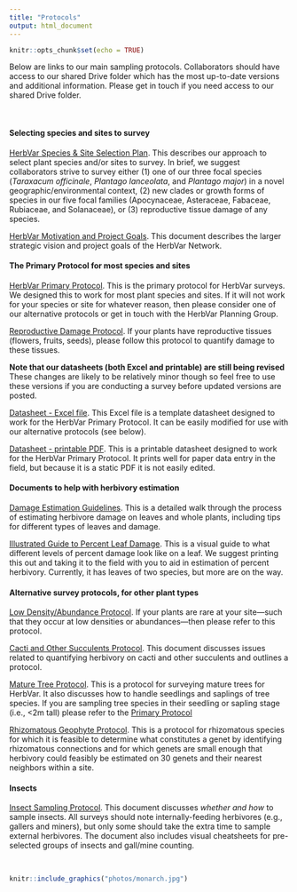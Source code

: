 ```yaml
---
title: "Protocols"
output: html_document
---
```


```r
knitr::opts_chunk$set(echo = TRUE)
```


Below are links to our main sampling protocols. Collaborators should have access to our shared Drive folder which has the most up-to-date versions and additional information. Please get in touch if you need access to our shared Drive folder.  

<br>

#### Selecting species and sites to survey
[HerbVar Species & Site Selection Plan](https://docs.google.com/document/d/1-p8oQkrgqM_E3uzMf2Ihqs_c5PE54PVVhHHjRru8_qA/edit?usp=sharing). This describes our approach to select plant species and/or sites to survey. In brief, we suggest collaborators strive to survey either (1) one of our three focal species (_Taraxacum officinale_, _Plantago lanceolata_, and _Plantago major_) in a novel geographic/environmental context, (2) new clades or growth forms of species in our five focal families (Apocynaceae, Asteraceae, Fabaceae, Rubiaceae, and Solanaceae), or (3) reproductive tissue damage of any species.

[HerbVar Motivation and Project Goals](https://docs.google.com/document/d/1Vj00Sks7XG4s0ar3HzcJBPoOkFfl3HR0/edit?usp=sharing&ouid=107899855781798259282&rtpof=true&sd=true). This document describes the larger strategic vision and project goals of the HerbVar Network.

#### The Primary Protocol for most species and sites
[HerbVar Primary Protocol](https://docs.google.com/document/d/1XKK78S-2hX9kVZq6OwF7-UBfnAV4UCrR/edit?usp=sharing&ouid=116537863331430920281&rtpof=true&sd=true). This is the primary protocol for HerbVar surveys. We designed this to work for most plant species and sites. If it will not work for your species or site for whatever reason, then please consider one of our alternative protocols or get in touch with the HerbVar Planning Group.  

[Reproductive Damage Protocol](https://docs.google.com/document/d/1Rz6wPDXpfEnv1M16gJ1a2D3DHeImqlv-/edit?usp=sharing&ouid=107899855781798259282&rtpof=true&sd=true). If your plants have reproductive tissues (flowers, fruits, seeds), please follow this protocol to quantify damage to these tissues.  

**Note that our datasheets (both Excel and printable) are still being revised** These changes are likely to be relatively minor though so feel free to use these versions if you are conducting a survey before updated versions are posted.

[Datasheet - Excel file](protocols/Datasheet template for HerbVar.xlsx). This Excel file is a template datasheet designed to work for the HerbVar Primary Protocol. It can be easily modified for use with our alternative protocols (see below).  

[Datasheet - printable PDF](protocols/HerbVar_datasheet_printable.pdf). This is a printable datasheet designed to work for the HerbVar Primary Protocol. It prints well for paper data entry in the field, but because it is a static PDF it is not easily edited.  

#### Documents to help with herbivory estimation
[Damage Estimation Guidelines](https://docs.google.com/document/d/1Y90zfQBkluuhelDdb5WksW_8VRXkBMaGQIO9myRME2I/edit?usp=sharing). This is a detailed walk through the process of estimating herbivore damage on leaves and whole plants, including tips for different types of leaves and damage.  

[Illustrated Guide to Percent Leaf Damage](/protocols/Illustrated Guide to Percent Leaf Damage.pdf). This is a visual guide to what different levels of percent damage look like on a leaf. We suggest printing this out and taking it to the field with you to aid in estimation of percent herbivory. Currently, it has leaves of two species, but more are on the way.  


#### Alternative survey protocols, for other plant types
[Low Density/Abundance Protocol](https://docs.google.com/document/d/1MDg1heY8F0v3XZrtMM2iVpt_Y6AhvFQR/edit?usp=sharing&ouid=116537863331430920281&rtpof=true&sd=true). If your plants are rare at your site---such that they occur at low densities or abundances---then please refer to this protocol.  

[Cacti and Other Succulents Protocol](https://docs.google.com/document/d/179zCBbGkXLZ1ceNBafG654tbo0wgme5r/edit?usp=sharing&ouid=116537863331430920281&rtpof=true&sd=true). This document discusses issues related to quantifying herbivory on cacti and other succulents and outlines a protocol.  

[Mature Tree Protocol](https://docs.google.com/document/d/1R1xVqIUBdF_Y_QkoSxnXs3p2BtCGCTJm/edit?usp=sharing&ouid=116537863331430920281&rtpof=true&sd=true). This is a protocol for surveying mature trees for HerbVar. It also discusses how to handle seedlings and saplings of tree species. If you are sampling tree species in their seedling or sapling stage (i.e., <2m tall) please refer to the [Primary Protocol](https://docs.google.com/document/d/1XKK78S-2hX9kVZq6OwF7-UBfnAV4UCrR/edit?usp=sharing&ouid=116537863331430920281&rtpof=true&sd=true)

[Rhizomatous Geophyte Protocol](https://docs.google.com/document/d/1-UikT_60gnfl0vcUJm1jS7RUC8mX8UR9/edit?usp=sharing&ouid=116537863331430920281&rtpof=true&sd=true). This is a protocol for rhizomatous species for which it is feasible to determine what constitutes a genet by identifying rhizomatous connections and for which genets are small enough that herbivory could feasibly be estimated on 30 genets and their nearest neighbors within a site.


#### Insects
[Insect Sampling Protocol](https://docs.google.com/document/d/1l6ucJc6JpohcgPXBhg9e3hLPWImjTZM-/edit?usp=sharing&ouid=116537863331430920281&rtpof=true&sd=true). This document discusses *whether and how* to sample insects. All surveys should note internally-feeding herbivores (e.g., gallers and miners), but only some should take the extra time to sample external herbivores. The document also includes visual cheatsheets for pre-selected groups of insects and gall/mine counting.

<br>

```r
knitr::include_graphics("photos/monarch.jpg")
```